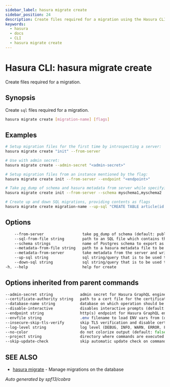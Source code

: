 ```yaml
---
sidebar_label: hasura migrate create
sidebar_position: 24
description: Create files required for a migration using the Hasura CLI
keywords:
  - hasura
  - docs
  - CLI
  - hasura migrate create
---
```


# Hasura CLI: hasura migrate create

Create files required for a migration.

## Synopsis

Create ``sql`` files required for a migration.

```bash
hasura migrate create [migration-name] [flags]
```

## Examples

```bash
# Setup migration files for the first time by introspecting a server:
hasura migrate create "init" --from-server

# Use with admin secret:
hasura migrate create --admin-secret "<admin-secret>"

# Setup migration files from an instance mentioned by the flag:
hasura migrate create init --from-server --endpoint "<endpoint>"

# Take pg_dump of schema and hasura metadata from server while specifying the schemas to include
hasura migrate create init --from-server --schema myschema1,myschema2

# Create up and down SQL migrations, providing contents as flags
hasura migrate create migration-name --up-sql "CREATE TABLE article(id serial NOT NULL, title text NOT NULL, content text NOT NULL);"  --down-sql "DROP TABLE article;"
```

## Options

```sass
    --from-server                 take pg_dump of schema (default: public) and Hasura metadata from the server
    --sql-from-file string        path to an SQL file which contains the SQL statements
    --schema strings              name of Postgres schema to export as a migration. provide multiple schemas with a comma separated list e.g. --schema public,user (default [public])
    --metadata-from-file string   path to a hasura metadata file to be used for up actions
    --metadata-from-server        take metadata from the server and write it as an up migration file
    --up-sql string               sql string/query that is to be used to create an up migration
    --down-sql string             sql string/query that is to be used to create a down migration
-h, --help                        help for create
```

## Options inherited from parent commands

```sass
--admin-secret string            admin secret for Hasura GraphQL engine (env "HASURA_GRAPHQL_ADMIN_SECRET")
--certificate-authority string   path to a cert file for the certificate authority (env "HASURA_GRAPHQL_CERTIFICATE_AUTHORITY")
--database-name string           database on which operation should be applied
--disable-interactive            disables interactive prompts (default: false) (env "HASURA_GRAPHQL_DISABLE_INTERACTIVE")
--endpoint string                http(s) endpoint for Hasura GraphQL engine (env "HASURA_GRAPHQL_ENDPOINT")
--envfile string                 .env filename to load ENV vars from (default ".env")
--insecure-skip-tls-verify       skip TLS verification and disable cert checking (default: false) (env "HASURA_GRAPHQL_INSECURE_SKIP_TLS_VERIFY")
--log-level string               log level (DEBUG, INFO, WARN, ERROR, FATAL) (default "INFO")
--no-color                       do not colorize output (default: false)
--project string                 directory where commands are executed (default: current dir)
--skip-update-check              skip automatic update check on command execution
```

## SEE ALSO

* [hasura migrate](/hasura-cli/commands/hasura_migrate.mdx)	 - Manage migrations on the database

_Auto generated by spf13/cobra_

